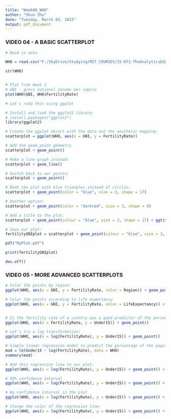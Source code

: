 ```yaml
---
title: "Week08_WHO"
author: "Shun Zhu"
date: "Tuesday, March 03, 2015"
output: pdf_document
---
```


### VIDEO 04 - A BASIC SCATTERPLOT

```r

# Read in data

WHO = read.csv("F:/SkyDrive/Studying/MIT_COURSES/15-071-TheAnalyticsEdge/lecture/dataset/WHO.csv")

str(WHO)


# Plot from Week 1
# GNI - gross national income per capita
plot(WHO$GNI, WHO$FertilityRate)

# Let's redo this using ggplot 

# Install and load the ggplot2 library:
# install.packages("ggplot2")
library(ggplot2)

# Create the ggplot object with the data and the aesthetic mapping:
scatterplot = ggplot(WHO, aes(x = GNI, y = FertilityRate))

# Add the geom_point geometry
scatterplot + geom_point()

# Make a line graph instead:
scatterplot + geom_line()

# Switch back to our points:
scatterplot + geom_point()

# Redo the plot with blue triangles instead of circles:
scatterplot + geom_point(color = "blue", size = 3, shape = 17) 

# Another option:
scatterplot + geom_point(color = "darkred", size = 3, shape = 8) 

# Add a title to the plot:
scatterplot + geom_point(colour = "blue", size = 3, shape = 17) + ggtitle("Fertility Rate vs. Gross National Income")

# Save our plot:
fertilityGNIplot = scatterplot + geom_point(colour = "blue", size = 3, shape = 17) + ggtitle("Fertility Rate vs. Gross National Income")

pdf("MyPlot.pdf")

print(fertilityGNIplot)

dev.off()

```


### VIDEO 05 - MORE ADVANCED SCATTERPLOTS 


```r

# Color the points by region: 
ggplot(WHO, aes(x = GNI, y = FertilityRate, color = Region)) + geom_point()

# Color the points according to life expectancy:
ggplot(WHO, aes(x = GNI, y = FertilityRate, color = LifeExpectancy)) + geom_point()


# Is the fertility rate of a country was a good predictor of the percentage of the population under 15?
ggplot(WHO, aes(x = FertilityRate, y = Under15)) + geom_point()

# Let's try a log transformation:
ggplot(WHO, aes(x = log(FertilityRate), y = Under15)) + geom_point()

# Simple linear regression model to predict the percentage of the population under 15, using the log of the fertility rate:
mod = lm(Under15 ~ log(FertilityRate), data = WHO)
summary(mod)

# Add this regression line to our plot:
ggplot(WHO, aes(x = log(FertilityRate), y = Under15)) + geom_point() + stat_smooth(method = "lm")

# 99% confidence interval
ggplot(WHO, aes(x = log(FertilityRate), y = Under15)) + geom_point() + stat_smooth(method = "lm", level = 0.99)

# No confidence interval in the plot
ggplot(WHO, aes(x = log(FertilityRate), y = Under15)) + geom_point() + stat_smooth(method = "lm", se = FALSE)

# Change the color of the regression line:
ggplot(WHO, aes(x = log(FertilityRate), y = Under15)) + geom_point() + stat_smooth(method = "lm", colour = "orange")

```

